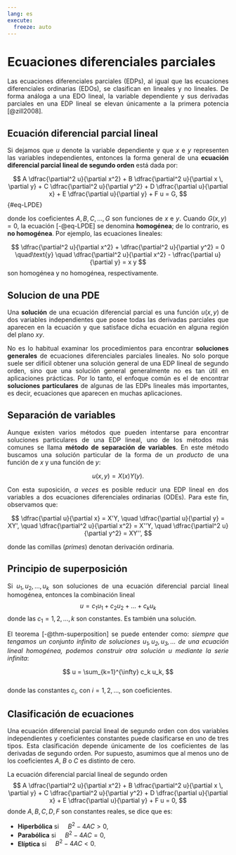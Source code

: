 ```yaml
---
lang: es
execute: 
  freeze: auto
---
```

# Ecuaciones diferenciales parciales
::: {style="text-align: justify"}
Las ecuaciones diferenciales parciales (EDPs), al igual que las ecuaciones diferenciales ordinarias (EDOs), se clasifican en lineales y no lineales. De forma análoga a una EDO lineal, la variable dependiente y sus derivadas parciales en una EDP lineal se elevan únicamente a la primera potencia [@zill2008].

## Ecuación diferencial parcial lineal
Si dejamos que $u$ denote la variable dependiente y que $x$ e $y$ representen las variables independientes, entonces la forma general de una **ecuación diferencial parcial lineal de segundo orden** está dada por:

$$
A \dfrac{\partial^2 u}{\partial x^2} + B \dfrac{\partial^2 u}{\partial x \, \partial y} + C \dfrac{\partial^2 u}{\partial y^2} + D \dfrac{\partial u}{\partial x} + E \dfrac{\partial u}{\partial y} + F u = G,
$$ {#eq-LPDE}

donde los coeficientes $A, B, C, \dots, G$ son funciones de $x$ e $y$. Cuando $G(x, y) = 0$, la ecuación [-@eq-LPDE] se denomina **homogénea**; de lo contrario, es **no homogénea**. Por ejemplo, las ecuaciones lineales:

$$
\dfrac{\partial^2 u}{\partial x^2} + \dfrac{\partial^2 u}{\partial y^2} = 0 \quad\text{y} \quad \dfrac{\partial^2 u}{\partial x^2} - \dfrac{\partial u}{\partial y} = x y
$$
son homogénea y no homogénea, respectivamente.

## Solucion de una PDE
Una **solución** de una ecuación diferencial parcial es una función $u(x, y)$ de dos variables independientes que posee todas las derivadas parciales que aparecen en la ecuación y que satisface dicha ecuación en alguna región del plano $xy$.

No es lo habitual examinar los procedimientos para encontrar **soluciones generales** de ecuaciones diferenciales parciales lineales. No solo porque suele ser difícil obtener una solución general de una EDP lineal de segundo orden, sino que una solución general generalmente no es tan útil en aplicaciones prácticas. Por lo tanto, el enfoque común es el de encontrar **soluciones particulares** de algunas de las EDPs lineales más importantes, es decir, ecuaciones que aparecen en muchas aplicaciones.

## Separación de variables
Aunque existen varios métodos que pueden intentarse para encontrar soluciones particulares de una EDP lineal, uno de los métodos más comunes se llama **método de separación de variables**. En este método buscamos una solución particular de la forma de un *producto* de una función de $x$ y una función de $y$:

$$
u(x, y) = X(x)Y(y).
$$

Con esta suposición, *a veces* es posible reducir una EDP lineal en dos variables a dos ecuaciones diferenciales ordinarias (ODEs). Para este fin, observamos que:

$$
\dfrac{\partial u}{\partial x} = X'Y, \quad
\dfrac{\partial u}{\partial y} = XY', \quad
\dfrac{\partial^2 u}{\partial x^2} = X''Y, \quad
\dfrac{\partial^2 u}{\partial y^2} = XY'',
$$

donde las comillas (*primes*) denotan derivación ordinaria.

## Principio de superposición
:::{#thm-superposition}
Si $u_1 , u_2 , \dots , u_k$ son soluciones de una ecuación diferencial parcial lineal homogénea, entonces la combinación lineal
$$
u = c_1u_1 + c_2u_2 + \dots + c_ku_k
$$
donde las $c_1=1,2,\dots,k$ son constantes. Es también una solución.
:::

El teorema [-@thm-superposition] se puede entender como: *siempre que tengamos un conjunto infinito de soluciones $u_1, u_2, u_3, \ldots$ de una ecuación lineal homogénea, podemos construir otra solución $u$ mediante la serie infinita*:  

$$  
u = \sum_{k=1}^{\infty} c_k u_k,  
$$  
donde las constantes $c_i$, con $i = 1, 2, \ldots$, son coeficientes.  


## Clasificación de ecuaciones
Una ecuación diferencial parcial lineal de segundo orden con dos variables independientes y coeficientes constantes puede clasificarse en uno de tres tipos. Esta clasificación depende únicamente de los coeficientes de las derivadas de segundo orden. Por supuesto, asumimos que al menos uno de los coeficientes $A$, $B$ o $C$ es distinto de cero.

:::{#def-PDEs-classes }
La ecuación diferencial parcial lineal de segundo orden
$$
A \dfrac{\partial^2 u}{\partial x^2} + B \dfrac{\partial^2 u}{\partial x \, \partial y} + C \dfrac{\partial^2 u}{\partial y^2} + D \dfrac{\partial u}{\partial x} + E \dfrac{\partial u}{\partial y} + F u = 0,
$$
donde $A,B,C,D,F$ son constantes reales, se dice que es:

- **Hiperbólica** si $\quad B^2-4AC>0$,
- **Parabólica** si $\quad B^2-4AC=0$,
- **Elíptica** si $\quad B^2-4AC<0$.
:::



:::